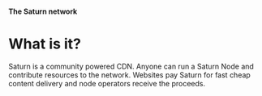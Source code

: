 #### The Saturn network

# What is it?

Saturn is a community powered CDN. Anyone can run a Saturn Node and contribute resources to the network. Websites pay Saturn for fast cheap content delivery and node operators receive the proceeds.